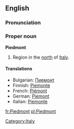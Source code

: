 {{also|piedmont}}
==English==

===Pronunciation===
{{rfap}}

===Proper noun===
{{wikipedia}}
'''Piedmont'''

# Region in the [[north]] of [[Italy]].

====Translations====
* Bulgarian: [[Пиемонт]]
* Finnish: [[Piemonte]]
* French: [[Piémont]] {{m}}
* German: [[Piemont]]
* Italian: [[Piemonte]] {{m}}

[[Category:Italy]]

[[fr:Piedmont]]
[[pl:Piedmont]]
